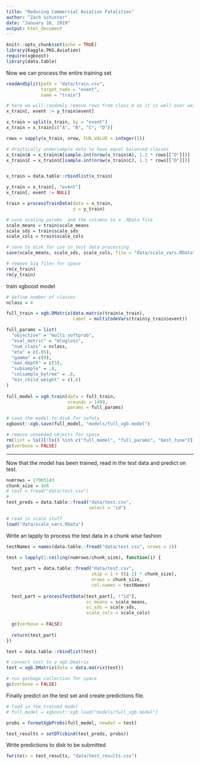 ```yaml
---
title: "Reducing Commercial Aviation Fatalities"
author: "Zach Schuster"
date: "January 16, 2019"
output: html_document
---
```


```r
knitr::opts_chunk$set(echo = TRUE)
library(Kaggle.PKG.Aviation)
require(xgboost)
library(data.table)
```


Now we can process the entire training set

```r
readAndSplit(path = "data/train.csv",
             target_name = "event",
             name = "train")

# here we will randomly remove rows from class A as it is well over weight.
x_train[, event := y_train$event]

x_train = split(x_train, by = "event")
x_train = x_train[c("A", "B", "C", "D")]

rows = vapply(x_train, nrow, FUN.VALUE = integer(1))

# drastically undersample data to have equal balanced classes
x_train$A = x_train$A[sample.int(nrow(x_train$A), 1.2 * rows[["D"]])]
x_train$C = x_train$C[sample.int(nrow(x_train$C), 1.1 * rows[["D"]])]


x_train = data.table::rbindlist(x_train)

y_train = x_train[, "event"]
x_train[, event := NULL]

train = processTrainData(data = x_train,
                         y = y_train)

# save scaling params  and the columns to a .RData file
scale_means = train$scale_means
scale_sds = train$scale_sds
scale_cols = train$scale_cols

# save to disk for use in test data processing
save(scale_means, scale_sds, scale_cols, file = "data/scale_vars.RData")

# remove big files for space 
rm(x_train)
rm(y_train)

```


train xgboost model


```r

# define number of classes
nclass = 4

full_train = xgb.DMatrix(data.matrix(train$x_train),
                         label = multiCodeVars(train$y_train$event))

full_params = list(
  "objective" = "multi:softprob",
  "eval_metric" = "mlogloss",
  "num_class" = nclass,
  "eta" = c(.05),
  "gamma" = c(0),
  "max_depth" = c(5),
  "subsample" = .8,
  "colsample_bytree" = .8,
  "min_child_weight" = c(.6)
)
  
full_model = xgb.train(data = full_train,
                       nrounds = 1499,
                       params = full_params)

# save the model to disk for safety
xgboost::xgb.save(full_model, "models/full_xgb.model")

# remove unneeded objects for space
rm(list = ls()[!ls() %in% c("full_model", "full_params", "best_tune")])
gc(verbose = FALSE)
```

***

Now that the model has been trained, read in the test data and predict on test.

```r
numrows = 17965143
chunk_size = 3e6
# test = fread("data/test.csv")
# 
test_preds = data.table::fread("data/test.csv",
                               select = "id")

# read in scale stuff
load("data/scale_vars.RData")

```

Write an lapply to process the test data in a chunk wise fashion

```r
testNames = names(data.table::fread("data/test.csv", nrows = 1))

test = lapply(1:ceiling(numrows/chunk_size), function(i) {
  
  test_part = data.table::fread("data/test.csv",
                                skip = 1 + ((i-1) * chunk_size),
                                nrows = chunk_size,
                                col.names = testNames)
  
  test_part = processTestData(test_part[, !"id"],
                              sc_means = scale_means,
                              sc_sds = scale_sds,
                              scale_cols = scale_cols)
  
  gc(verbose = FALSE)
  
  return(test_part)
})

test = data.table::rbindlist(test)

```


```r

# convert test to a xgb.Dmatrix
test = xgb.DMatrix(data = data.matrix(test))

# run garbage collection for space
gc(verbose = FALSE)
```

Finally predict on the test set and create predictions file. 

```r

# load in the trained model
# full_model = xgboost::xgb.load("models/full_xgb.model")

probs = formatXgbProbs(full_model, newdat = test)

test_results = setDT(cbind(test_preds, probs))
```

Write predictions to disk to be submitted

```r
fwrite(x = test_results, "data/test_results.csv")
```

